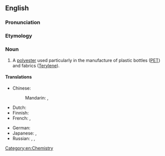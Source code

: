 ==English==
{{wikipedia}}

===Pronunciation===
{{audio|En-us-ncalif-polyethlenetrephthalate.ogg|Audio (Northern California, US)|lang=en}}

===Etymology===
{{compound|en|polyethylene|terephthalate}}

===Noun===
{{en-noun|?}}

# A [[polyester]] used particularly in the manufacture of plastic bottles ([[PET]]) and fabrics ([[Terylene]]).

====Translations====
{{trans-top|type of polyester}}
* Chinese:
*: Mandarin: {{t|cmn|聚對苯二甲酸乙二酯|sc=Hani}}, {{t|cmn|聚对苯二甲酸乙二酯|tr=jùduìběn èrjiǎsuān yǐèrzhǐ|sc=Hani}}
* Dutch: {{t|nl|polyethyleentereftalaat|n}}
* Finnish: {{t|fi|polyetyleenitereftalaatti}}
* French: {{t|fr|polytéréphtalate d'éthylène|m}}, {{t+|fr|PET|m}}
{{trans-mid}}
* German: {{t+|de|Polyethylenterephthalat|n}}
* Japanese: {{t+|ja|ポリエチレンテレフタラート|sc=Jpan}}, {{t+|ja|PET|sc=Jpan}}
* Russian: {{t+|ru|полиэтиле́нтерефтала́т|m}}, {{t|ru|ПЭТФ|m}}, {{t+|ru|ПЭТ|m}}
{{trans-bottom}}

[[Category:en:Chemistry]]